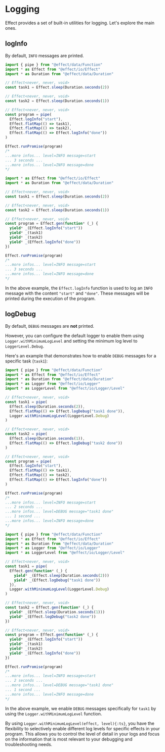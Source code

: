 
# Logging

Effect provides a set of built-in utilities for logging. Let's explore the main ones.

## logInfo

By default, `INFO` messages are printed.

<Tabs>
<Tab>

```ts
import { pipe } from "@effect/data/Function"
import * as Effect from "@effect/io/Effect"
import * as Duration from "@effect/data/Duration"

// Effect<never, never, void>
const task1 = Effect.sleep(Duration.seconds(2))

// Effect<never, never, void>
const task2 = Effect.sleep(Duration.seconds(1))

// Effect<never, never, void>
const program = pipe(
  Effect.logInfo("start"),
  Effect.flatMap(() => task1),
  Effect.flatMap(() => task2),
  Effect.flatMap(() => Effect.logInfo("done"))
)

Effect.runPromise(program)
/*
...more infos... level=INFO message=start
... 3 seconds ...
...more infos... level=INFO message=done
*/
```

</Tab>
<Tab>

```ts
import * as Effect from "@effect/io/Effect"
import * as Duration from "@effect/data/Duration"

// Effect<never, never, void>
const task1 = Effect.sleep(Duration.seconds(2))

// Effect<never, never, void>
const task2 = Effect.sleep(Duration.seconds(1))

// Effect<never, never, void>
const program = Effect.gen(function* (_) {
  yield* _(Effect.logInfo("start"))
  yield* _(task1)
  yield* _(task2)
  yield* _(Effect.logInfo("done"))
})

Effect.runPromise(program)
/*
...more infos... level=INFO message=start
... 3 seconds ...
...more infos... level=INFO message=done
*/
```

</Tab>
</Tabs>

In the above example, the `Effect.logInfo` function is used to log an `INFO` message with the content `"start"` and `"done"`. These messages will be printed during the execution of the program.

## logDebug

By default, `DEBUG` messages are **not** printed.

However, you can configure the default logger to enable them using `Logger.withMinimumLogLevel` and setting the minimum log level to `LoggerLevel.Debug`.

Here's an example that demonstrates how to enable `DEBUG` messages for a specific task (`task1`):

<Tabs>
<Tab>

```ts {11}
import { pipe } from "@effect/data/Function"
import * as Effect from "@effect/io/Effect"
import * as Duration from "@effect/data/Duration"
import * as Logger from "@effect/io/Logger"
import * as LoggerLevel from "@effect/io/Logger/Level"

// Effect<never, never, void>
const task1 = pipe(
  Effect.sleep(Duration.seconds(2)),
  Effect.flatMap(() => Effect.logDebug("task1 done")),
  Logger.withMinimumLogLevel(LoggerLevel.Debug)
)

// Effect<never, never, void>
const task2 = pipe(
  Effect.sleep(Duration.seconds(1)),
  Effect.flatMap(() => Effect.logDebug("task2 done"))
)

// Effect<never, never, void>
const program = pipe(
  Effect.logInfo("start"),
  Effect.flatMap(() => task1),
  Effect.flatMap(() => task2),
  Effect.flatMap(() => Effect.logInfo("done"))
)

Effect.runPromise(program)
/*
...more infos... level=INFO message=start
... 2 seconds ...
...more infos... level=DEBUG message="task1 done"
... 1 second ...
...more infos... level=INFO message=done
*/
```

</Tab>
<Tab>

```ts {13}
import { pipe } from "@effect/data/Function"
import * as Effect from "@effect/io/Effect"
import * as Duration from "@effect/data/Duration"
import * as Logger from "@effect/io/Logger"
import * as LoggerLevel from "@effect/io/Logger/Level"

// Effect<never, never, void>
const task1 = pipe(
  Effect.gen(function* (_) {
    yield* _(Effect.sleep(Duration.seconds(2)))
    yield* _(Effect.logDebug("task1 done"))
  }),
  Logger.withMinimumLogLevel(LoggerLevel.Debug)
)

// Effect<never, never, void>
const task2 = Effect.gen(function* (_) {
  yield* _(Effect.sleep(Duration.seconds(1)))
  yield* _(Effect.logDebug("task2 done"))
})

// Effect<never, never, void>
const program = Effect.gen(function* (_) {
  yield* _(Effect.logInfo("start"))
  yield* _(task1)
  yield* _(task2)
  yield* _(Effect.logInfo("done"))
})

Effect.runPromise(program)
/*
...more infos... level=INFO message=start
... 2 seconds ...
...more infos... level=DEBUG message="task1 done"
... 1 second ...
...more infos... level=INFO message=done
*/
```

</Tab>
</Tabs>

In the above example, we enable `DEBUG` messages specifically for `task1` by using the `Logger.withMinimumLogLevel` function.

By using `Logger.withMinimumLogLevel(effect, level){:ts}`, you have the flexibility to selectively enable different log levels for specific effects in your program. This allows you to control the level of detail in your logs and focus on the information that is most relevant to your debugging and troubleshooting needs.
